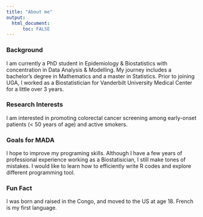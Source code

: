 ```yaml
---
title: "About me"
output: 
  html_document:
      toc: FALSE
---
```


### Background

I am currently a PhD student in Epidemiology & Biostatistics with concentration in Data Analysis & Modelling. My journey includes a bachelor's degree in Mathematics and a master in Statistics. Prior to joining UGA, I worked as a Biostatistician for Vanderbilt University Medical Center for a little over 3 years.

### Research Interests

I am interested in promoting colorectal cancer screening among early-onset patients (\< 50 years of age) and active smokers.

### Goals for MADA

I hope to improve my programing skills. Although I have a few years of professional experience working as a Biostatisician, I still make tones of mistakes. I would like to learn how to efficiently write R codes and explore different programming tool.

### Fun Fact

I was born and raised in the Congo, and moved to the US at age 18. French is my first language.
